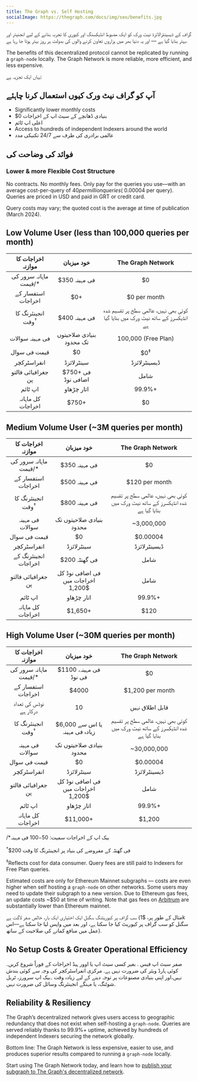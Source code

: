 ```yaml
---
title: The Graph vs. Self Hosting
socialImage: https://thegraph.com/docs/img/seo/benefits.jpg
---
```


گراف کے ڈیسینٹرالائزڈ نیٹ ورک کو ایک مضبوط انڈیکسنگ اور کیوری کا تجربہ بنانے کے لیے انجنیئر اور بہتر بنایا گیا ہے — اور یہ دنیا بھر میں ہزاروں تعاون کرنے والوں کی بدولت ہر روز بہتر ہوتا جا رہا ہے.

The benefits of this decentralized protocol cannot be replicated by running a `graph-node` locally. The Graph Network is more reliable, more efficient, and less expensive.

یہاں ایک تجزیہ ہے:

## آپ کو گراف نیٹ ورک کیوں استعمال کرنا چاہئے

- Significantly lower monthly costs
- $0 بنیادی ڈھانچے کے سیٹ اپ کے اخراجات
- اعلی اپ ٹائم
- Access to hundreds of independent Indexers around the world
- عالمی برادری کی طرف سے 24/7 تکنیکی مدد

## فوائد کی وضاحت کی

### Lower & more Flexible Cost Structure

No contracts. No monthly fees. Only pay for the queries you use—with an average cost-per-query of $40 per million queries (~$0.00004 per query). Queries are priced in USD and paid in GRT or credit card.

Query costs may vary; the quoted cost is the average at time of publication (March 2024).

## Low Volume User (less than 100,000 queries per month)

|       اخراجات کا موازنہ      |                خود میزبان               |                                The Graph Network                                |
| :--------------------------: | :-------------------------------------: | :-----------------------------------------------------------------------------: |
|    ماہانہ سرور کی قیمت/\*    |              $350 فی مہینہ              |                                        $0                                       |
|      استفسار کے اخراجات      |                   $0+                   |                                   $0 per month                                  |
| انجینئرنگ کا وقت<sup>†</sup> |              $400 فی مہینہ              | کوئی بھی نہیں، عالمی سطح پر تقسیم شدہ انڈیکسرز کے ساتھ نیٹ ورک میں بنایا گیا ہے |
|        فی مہینہ سوالات       |         بنیادی صلاحیتوں تک محدود        |                               100,000 (Free Plan)                               |
|         قیمت فی سوال         |                    $0                   |                                  $0<sup>‡</sup>                                 |
|          انفراسٹرکچر         |                سینٹرلائزڈ               |                                   ڈیسینٹرلائزڈ                                  |
|      جغرافیائی فالتو پن      |            $750+ فی اضافی نوڈ           |                                       شامل                                      |
|            اپ ٹائم           |                اتار چڑھاو               |                                      99.9%+                                     |
|       کل ماہانہ اخراجات      | <span className="highlight-row" />$750+ |                                        $0                                       |

## Medium Volume User (~3M queries per month)

|       اخراجات کا موازنہ      |                 خود میزبان                 |                                The Graph Network                                |
| :--------------------------: | :----------------------------------------: | :-----------------------------------------------------------------------------: |
|    ماہانہ سرور کی قیمت/\*    |                $350 فی مہینہ               |                                        $0                                       |
|      استفسار کے اخراجات      |                $500 فی مہینہ               |                                  $120 per month                                 |
| انجینئرنگ کا وقت<sup>†</sup> |                $800 فی مہینہ               | کوئی بھی نہیں، عالمی سطح پر تقسیم شدہ انڈیکسرز کے ساتھ نیٹ ورک میں بنایا گیا ہے |
|        فی مہینہ سوالات       |          بنیادی صلاحیتوں تک محدود          |                                    ~3,000,000                                   |
|         قیمت فی سوال         |                     $0                     |                                     $0.00004                                    |
|          انفراسٹرکچر         |                 سینٹرلائزڈ                 |                                   ڈیسینٹرلائزڈ                                  |
|     انجینئرنگ کے اخراجات     |                $200 فی گھنٹہ               |                                       شامل                                      |
|      جغرافیائی فالتو پن      |     فی اضافی نوڈ کل اخراجات میں $1,200     |                                       شامل                                      |
|            اپ ٹائم           |                 اتار چڑھاو                 |                                      99.9%+                                     |
|       کل ماہانہ اخراجات      | <span className="highlight-row" /> $1,650+ |                                       $120                                      |

## High Volume User (~30M queries per month)

|       اخراجات کا موازنہ      |                  خود میزبان                 |                                The Graph Network                                |
| :--------------------------: | :-----------------------------------------: | :-----------------------------------------------------------------------------: |
|    ماہانہ سرور کی قیمت/\*    |            $1100 فی مہینہ، فی نوڈ           |                                        $0                                       |
|      استفسار کے اخراجات      |                    $4000                    |                                 $1,200 per month                                |
|    نوڈس کی تعداد درکار ہے    |                      10                     |                                 قابل اطلاق نہیں                                 |
| انجینئرنگ کا وقت<sup>†</sup> |        $6,000 یا اس سے زیادہ فی مہینہ       | کوئی بھی نہیں، عالمی سطح پر تقسیم شدہ انڈیکسرز کے ساتھ نیٹ ورک میں بنایا گیا ہے |
|        فی مہینہ سوالات       |           بنیادی صلاحیتوں تک محدود          |                                   ~30,000,000                                   |
|         قیمت فی سوال         |                      $0                     |                                     $0.00004                                    |
|          انفراسٹرکچر         |                  سینٹرلائزڈ                 |                                   ڈیسینٹرلائزڈ                                  |
|      جغرافیائی فالتو پن      |      فی اضافی نوڈ کل اخراجات میں $1,200     |                                       شامل                                      |
|            اپ ٹائم           |                  اتار چڑھاو                 |                                      99.9%+                                     |
|       کل ماہانہ اخراجات      | <span className="highlight-row" /> $11,000+ |                                      $1,200                                     |

/\*بیک اپ کے اخراجات سمیت: $50-$100 فی مہینہ

<sup>†</sup>$200 فی گھنٹہ کے مفروضے کی بنیاد پر انجینئرنگ کا وقت

<sup>‡</sup>Reflects cost for data consumer. Query fees are still paid to Indexers for Free Plan queries.

Estimated costs are only for Ethereum Mainnet subgraphs — costs are even higher when self hosting a `graph-node` on other networks. Some users may need to update their subgraph to a new version. Due to Ethereum gas fees, an update costs ~$50 at time of writing. Note that gas fees on [Arbitrum](/archived/arbitrum/arbitrum-faq/) are substantially lower than Ethereum mainnet.

سب گراف پر کیوریٹنگ سگنل ایک اختیاری ایک بار، خالص صفر لاگت ہے (مثال کے طور پر، $1k سگنل کو سب گراف پر کیوریٹ کیا جا سکتا ہے، اور بعد میں واپس لیا جا سکتا ہے—اس عمل میں منافع کمانے کی صلاحیت کے ساتھ).

## No Setup Costs & Greater Operational Efficiency

صفر سیٹ اپ فیس . بغیر کسی سیٹ اپ یا اوور ہیڈ اخراجات کے فوراً شروع کریں۔کوئی ہارڈ ویئر کی ضرورت نہیں ہے. مرکزی انفراسٹرکچر کی وجہ سے کوئی بندش نہیں،اور اپنی بنیادی مصنوعات پر توجہ دینے کے لیے زیادہ وقت ۔بیک اپ سرورز، ٹربل شوٹنگ، یا مہنگے انجینئرنگ وسائل کی ضرورت نہیں.

## Reliability & Resiliency

The Graph’s decentralized network gives users access to geographic redundancy that does not exist when self-hosting a `graph-node`. Queries are served reliably thanks to 99.9%+ uptime, achieved by hundreds of independent Indexers securing the network globally.

Bottom line: The Graph Network is less expensive, easier to use, and produces superior results compared to running a `graph-node` locally.

Start using The Graph Network today, and learn how to [publish your subgraph to The Graph's decentralized network](/subgraphs/quick-start/).

